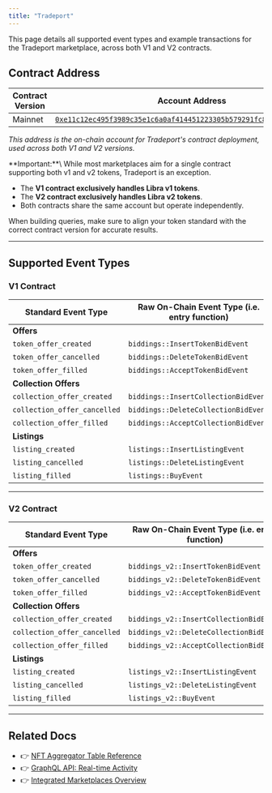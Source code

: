 ```yaml
---
title: "Tradeport"
---
```



<Aside type="note">
  This page details all supported event types and example transactions for the Tradeport marketplace, across both V1 and V2 contracts.
</Aside>

## Contract Address

| Contract Version | Account Address                                                                                                                                                                                                            |
| ---------------- | -------------------------------------------------------------------------------------------------------------------------------------------------------------------------------------------------------------------------- |
| Mainnet          | [`0xe11c12ec495f3989c35e1c6a0af414451223305b579291fc8f3d9d0575a23c26`](https://explorer.libra2labs.com/account/0xe11c12ec495f3989c35e1c6a0af414451223305b579291fc8f3d9d0575a23c26/modules/code/bluemove_v2?network=mainnet) |

_This address is the on-chain account for Tradeport's contract deployment, used across both V1 and V2 versions._

<Aside type="note">
  **Important:**\
  While most marketplaces aim for a single contract supporting both v1 and v2 tokens, Tradeport is an exception.

  - The **V1 contract exclusively handles Libra v1 tokens**.
  - The **V2 contract exclusively handles Libra v2 tokens**.
  - Both contracts share the same account but operate independently.

  When building queries, make sure to align your token standard with the correct contract version for accurate results.
</Aside>

***

## Supported Event Types

### V1 Contract

| Standard Event Type          | Raw On-Chain Event Type (i.e. entry function) | Example Txn Version                                                         |
| ---------------------------- | --------------------------------------------- | --------------------------------------------------------------------------- |
| **Offers**                   |                                               |                                                                             |
| `token_offer_created`        | `biddings::InsertTokenBidEvent`               | [2377828353](https://explorer.libra2labs.com/txn/2377828353?network=mainnet) |
| `token_offer_cancelled`      | `biddings::DeleteTokenBidEvent`               | [2361990811](https://explorer.libra2labs.com/txn/2361990811?network=mainnet) |
| `token_offer_filled`         | `biddings::AcceptTokenBidEvent`               | [2332332877](https://explorer.libra2labs.com/txn/2332332877?network=mainnet) |
| **Collection Offers**        |                                               |                                                                             |
| `collection_offer_created`   | `biddings::InsertCollectionBidEvent`          | [2386877471](https://explorer.libra2labs.com/txn/2386877471?network=mainnet) |
| `collection_offer_cancelled` | `biddings::DeleteCollectionBidEvent`          | [2386876427](https://explorer.libra2labs.com/txn/2386876427?network=mainnet) |
| `collection_offer_filled`    | `biddings::AcceptCollectionBidEvent`          | [2386481933](https://explorer.libra2labs.com/txn/2386481933?network=mainnet) |
| **Listings**                 |                                               |                                                                             |
| `listing_created`            | `listings::InsertListingEvent`                | [2386786871](https://explorer.libra2labs.com/txn/2386786871?network=mainnet) |
| `listing_cancelled`          | `listings::DeleteListingEvent`                | [2386786127](https://explorer.libra2labs.com/txn/2386786127?network=mainnet) |
| `listing_filled`             | `listings::BuyEvent`                          | [2386133110](https://explorer.libra2labs.com/txn/2386133110?network=mainnet) |

***

### V2 Contract

| Standard Event Type          | Raw On-Chain Event Type (i.e. entry function) | Example Txn Version                                                         |
| ---------------------------- | --------------------------------------------- | --------------------------------------------------------------------------- |
| **Offers**                   |                                               |                                                                             |
| `token_offer_created`        | `biddings_v2::InsertTokenBidEvent`            | [2386133936](https://explorer.libra2labs.com/txn/2386133936?network=mainnet) |
| `token_offer_cancelled`      | `biddings_v2::DeleteTokenBidEvent`            | [2386142672](https://explorer.libra2labs.com/txn/2386142672?network=mainnet) |
| `token_offer_filled`         | `biddings_v2::AcceptTokenBidEvent`            | [2298838662](https://explorer.libra2labs.com/txn/2298838662?network=mainnet) |
| **Collection Offers**        |                                               |                                                                             |
| `collection_offer_created`   | `biddings_v2::InsertCollectionBidEvent`       | [2386891051](https://explorer.libra2labs.com/txn/2386891051?network=mainnet) |
| `collection_offer_cancelled` | `biddings_v2::DeleteCollectionBidEvent`       | [2386889884](https://explorer.libra2labs.com/txn/2386889884?network=mainnet) |
| `collection_offer_filled`    | `biddings_v2::AcceptCollectionBidEvent`       | [2386021136](https://explorer.libra2labs.com/txn/2386021136?network=mainnet) |
| **Listings**                 |                                               |                                                                             |
| `listing_created`            | `listings_v2::InsertListingEvent`             | [2386809975](https://explorer.libra2labs.com/txn/2386809975?network=mainnet) |
| `listing_cancelled`          | `listings_v2::DeleteListingEvent`             | [2386716658](https://explorer.libra2labs.com/txn/2386716658?network=mainnet) |
| `listing_filled`             | `listings_v2::BuyEvent`                       | [2386455218](https://explorer.libra2labs.com/txn/2386455218?network=mainnet) |

***

## Related Docs

- 👉 [NFT Aggregator Table Reference](/build/indexer/nft-aggregator/nft-aggregator-table)
- 👉 [GraphQL API: Real-time Activity](/build/indexer/nft-aggregator/graphql-api)
- 👉 [Integrated Marketplaces Overview](/build/indexer/nft-aggregator/marketplaces)
